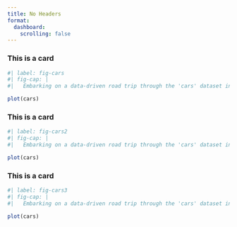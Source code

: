 ```yaml
---
title: No Headers
format: 
  dashboard:
    scrolling: false
---
```


:::{.card}
### This is a card

```r
#| label: fig-cars
#| fig-cap: |
#|   Embarking on a data-driven road trip through the 'cars' dataset in R! 🚗📊 Buckle up as we explore the fascinating world of speed and #|   #|   stopping distances. 🏁

plot(cars)
```
:::

:::{.card}
### This is a card

```r
#| label: fig-cars2
#| fig-cap: |
#|   Embarking on a data-driven road trip through the 'cars' dataset in R! 🚗📊 Buckle up as we explore the fascinating world of speed and #|   #|   stopping distances. 🏁

plot(cars)
```
:::

:::{.card}
### This is a card

```r
#| label: fig-cars3
#| fig-cap: |
#|   Embarking on a data-driven road trip through the 'cars' dataset in R! 🚗📊 Buckle up as we explore the fascinating world of speed and #|   #|   stopping distances. 🏁

plot(cars)
```
:::